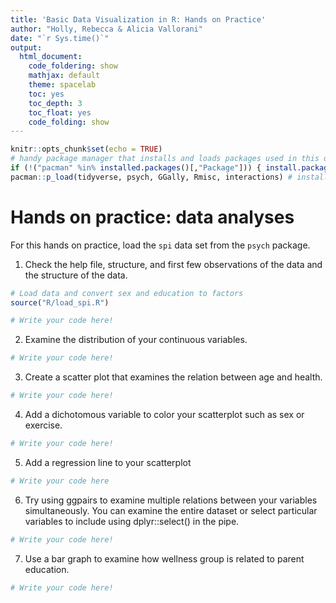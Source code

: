 ```yaml
---
title: 'Basic Data Visualization in R: Hands on Practice'
author: "Holly, Rebecca & Alicia Vallorani"
date: "`r Sys.time()`"
output:
  html_document:
    code_foldering: show
    mathjax: default
    theme: spacelab
    toc: yes
    toc_depth: 3
    toc_float: yes
    code_folding: show
---
```


```r
knitr::opts_chunk$set(echo = TRUE)
# handy package manager that installs and loads packages used in this document
if (!("pacman" %in% installed.packages()[,"Package"])) { install.packages("pacman") } 
pacman::p_load(tidyverse, psych, GGally, Rmisc, interactions) # install (if needed) and load packages
```

# Hands on practice: data analyses
For this hands on practice, load the `spi` data set from the `psych` package.

1. Check the help file, structure, and first few observations of the data and the structure of the data.
```r
# Load data and convert sex and education to factors
source("R/load_spi.R")

# Write your code here!

```

2. Examine the distribution of your continuous variables.
```r

# Write your code here!

```

3. Create a scatter plot that examines the relation between age and health.
```r

# Write your code here!

```

4. Add a dichotomous variable to color your scatterplot such as sex or exercise.
```r

# Write your code here!

```

5. Add a regression line to your scatterplot
```r

# Write your code here

```

6. Try using ggpairs to examine multiple relations between your variables simultaneously. You can examine the entire dataset or select particular variables to include using dplyr::select() in the pipe.
```r

# Write your code here!

```


7. Use a bar graph to examine how wellness group is related to parent education.
```r

# Write your code here!

```

